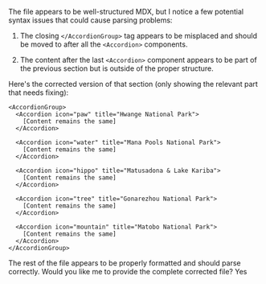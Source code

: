 The file appears to be well-structured MDX, but I notice a few potential syntax issues that could cause parsing problems:

1. The closing `</AccordionGroup>` tag appears to be misplaced and should be moved to after all the `<Accordion>` components.

2. The content after the last `<Accordion>` component appears to be part of the previous section but is outside of the proper structure.

Here's the corrected version of that section (only showing the relevant part that needs fixing):

```mdx
<AccordionGroup>
  <Accordion icon="paw" title="Hwange National Park">
    [Content remains the same]
  </Accordion>

  <Accordion icon="water" title="Mana Pools National Park">
    [Content remains the same]
  </Accordion>

  <Accordion icon="hippo" title="Matusadona & Lake Kariba">
    [Content remains the same]
  </Accordion>

  <Accordion icon="tree" title="Gonarezhou National Park">
    [Content remains the same]
  </Accordion>

  <Accordion icon="mountain" title="Matobo National Park">
    [Content remains the same]
  </Accordion>
</AccordionGroup>
```

The rest of the file appears to be properly formatted and should parse correctly. Would you like me to provide the complete corrected file? Yes
